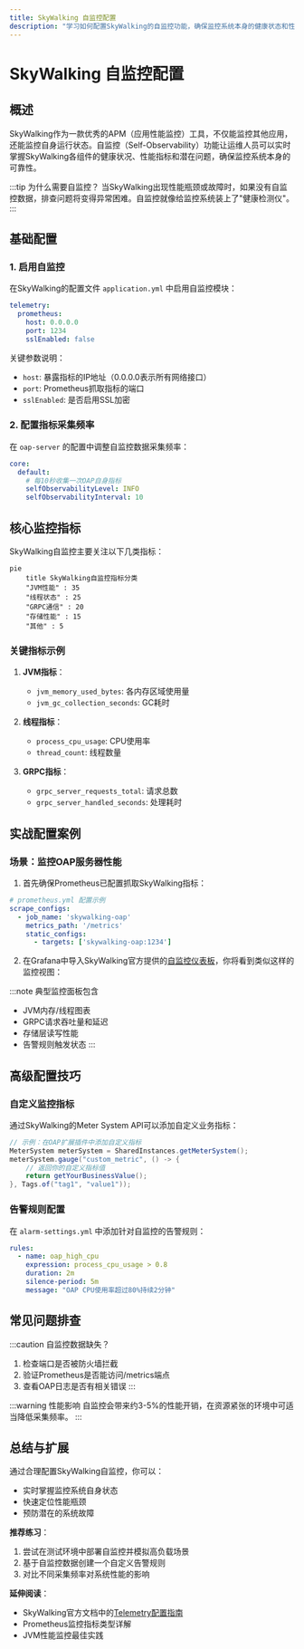 ```yaml
---
title: SkyWalking 自监控配置
description: "学习如何配置SkyWalking的自监控功能，确保监控系统本身的健康状态和性能表现。"
---
```


# SkyWalking 自监控配置

## 概述

SkyWalking作为一款优秀的APM（应用性能监控）工具，不仅能监控其他应用，还能监控自身运行状态。自监控（Self-Observability）功能让运维人员可以实时掌握SkyWalking各组件的健康状况、性能指标和潜在问题，确保监控系统本身的可靠性。

:::tip 为什么需要自监控？
当SkyWalking出现性能瓶颈或故障时，如果没有自监控数据，排查问题将变得异常困难。自监控就像给监控系统装上了"健康检测仪"。
:::

## 基础配置

### 1. 启用自监控

在SkyWalking的配置文件 `application.yml` 中启用自监控模块：

```yaml
telemetry:
  prometheus:
    host: 0.0.0.0
    port: 1234
    sslEnabled: false
```

关键参数说明：
- `host`: 暴露指标的IP地址（0.0.0.0表示所有网络接口）
- `port`: Prometheus抓取指标的端口
- `sslEnabled`: 是否启用SSL加密

### 2. 配置指标采集频率

在 `oap-server` 的配置中调整自监控数据采集频率：

```yaml
core:
  default:
    # 每10秒收集一次OAP自身指标
    selfObservabilityLevel: INFO
    selfObservabilityInterval: 10
```

## 核心监控指标

SkyWalking自监控主要关注以下几类指标：

```mermaid
pie
    title SkyWalking自监控指标分类
    "JVM性能" : 35
    "线程状态" : 25
    "GRPC通信" : 20
    "存储性能" : 15
    "其他" : 5
```

### 关键指标示例

1. **JVM指标**：
   - `jvm_memory_used_bytes`: 各内存区域使用量
   - `jvm_gc_collection_seconds`: GC耗时

2. **线程指标**：
   - `process_cpu_usage`: CPU使用率
   - `thread_count`: 线程数量

3. **GRPC指标**：
   - `grpc_server_requests_total`: 请求总数
   - `grpc_server_handled_seconds`: 处理耗时

## 实战配置案例

### 场景：监控OAP服务器性能

1. 首先确保Prometheus已配置抓取SkyWalking指标：

```yaml
# prometheus.yml 配置示例
scrape_configs:
  - job_name: 'skywalking-oap'
    metrics_path: '/metrics'
    static_configs:
      - targets: ['skywalking-oap:1234']
```

2. 在Grafana中导入SkyWalking官方提供的[自监控仪表板](https://grafana.com/grafana/dashboards/12815)，你将看到类似这样的监控视图：

:::note 典型监控面板包含
- JVM内存/线程图表
- GRPC请求吞吐量和延迟
- 存储层读写性能
- 告警规则触发状态
:::

## 高级配置技巧

### 自定义监控指标

通过SkyWalking的Meter System API可以添加自定义业务指标：

```java
// 示例：在OAP扩展插件中添加自定义指标
MeterSystem meterSystem = SharedInstances.getMeterSystem();
meterSystem.gauge("custom_metric", () -> {
    // 返回你的自定义指标值
    return getYourBusinessValue();
}, Tags.of("tag1", "value1"));
```

### 告警规则配置

在 `alarm-settings.yml` 中添加针对自监控的告警规则：

```yaml
rules:
  - name: oap_high_cpu
    expression: process_cpu_usage > 0.8
    duration: 2m
    silence-period: 5m
    message: "OAP CPU使用率超过80%持续2分钟"
```

## 常见问题排查

:::caution 自监控数据缺失？
1. 检查端口是否被防火墙拦截
2. 验证Prometheus是否能访问/metrics端点
3. 查看OAP日志是否有相关错误
:::

:::warning 性能影响
自监控会带来约3-5%的性能开销，在资源紧张的环境中可适当降低采集频率。
:::

## 总结与扩展

通过合理配置SkyWalking自监控，你可以：

- 实时掌握监控系统自身状态
- 快速定位性能瓶颈
- 预防潜在的系统故障

**推荐练习**：
1. 尝试在测试环境中部署自监控并模拟高负载场景
2. 基于自监控数据创建一个自定义告警规则
3. 对比不同采集频率对系统性能的影响

**延伸阅读**：
- SkyWalking官方文档中的[Telemetry配置指南](https://skywalking.apache.org/docs/)
- Prometheus监控指标类型详解
- JVM性能监控最佳实践